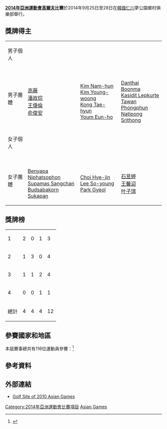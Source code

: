 {{noteTA|G1=Sports}}
'''[[2014年亞洲運動會|2014年亞洲運動會]][[高爾夫|高爾夫]]比賽'''於2014年9月25日至28日在[[韓國|韓國]][[仁川|仁川]]夢公園鄉村俱樂部舉行。

==獎牌得主==
{| {{MedalistTable|type=項目}}
|-
|男子個人
|{{flagIOC2athlete|[[潘政琮|潘政琮]]|TPE|2014年亞洲運動會}}
|{{flagIOC2athlete|[[Kim_Nam-hun|Kim Nam-hun]]|KOR|2014年亞洲運動會}}
|{{flagIOC2athlete|[[俞俊安|俞俊安]]|TPE|2014年亞洲運動會}}
|-
|男子團體
|{{flagIOC2|TPE|2014年亞洲運動會}}<br />[[高藤|高藤]]<br />[[潘政琮|潘政琮]]<br />[[王偉倫|王偉倫]]<br />[[俞俊安|俞俊安]]
|{{flagIOC2|KOR|2014年亞洲運動會}}<br />[[Kim_Nam-hun|Kim Nam-hun]]<br />[[Kim_Young-woong|Kim Young-woong]]<br />[[Kong_Tae-hyun|Kong Tae-hyun]]<br />[[Youm_Eun-ho|Youm Eun-ho]]
|{{flagIOC2|THA|2014年亞洲運動會}}<br />[[Danthai_Boonma|Danthai Boonma]]<br />[[Kasidit_Lepkurte|Kasidit Lepkurte]]<br />[[Tawan_Phongphun|Tawan Phongphun]]<br />[[Natipong_Srithong|Natipong Srithong]]
|-
|女子個人
|{{flagIOC2athlete|[[Park_Gyeol|Park Gyeol]]|KOR|2014年亞洲運動會}}
|{{flagIOC2athlete|[[Budsabakorn_Sukapan|Budsabakorn Sukapan]]|THA|2014年亞洲運動會}}
|{{flagIOC2athlete|[[Supamas_Sangchan|Supamas Sangchan]]|THA|2014年亞洲運動會}}
|-
|女子團體
|{{flagIOC2|THA|2014年亞洲運動會}}<br />[[Benyapa_Niphatsophon|Benyapa Niphatsophon]]<br />[[Supamas_Sangchan|Supamas Sangchan]]<br />[[Budsabakorn_Sukapan|Budsabakorn Sukapan]]
|{{flagIOC2|KOR|2014年亞洲運動會}}<br />[[Choi_Hye-jin|Choi Hye-jin]]<br />[[Lee_So-young_(golfer)|Lee So-young]]<br />[[Park_Gyeol|Park Gyeol]]
|{{flagIOC2|CHN|2014年亞洲運動會}}<br />[[石昱婷|石昱婷]]<br />[[王馨迎|王馨迎]]<br />[[叶子琪|叶子琪]]
|}

==獎牌榜==
{| {{RankedMedalTable|nation-width=200px}}
|-
|1||align=left|{{flagIOC2|TPE|2014年亞洲運動會}}||2||0||1||3
|-
|2||align=left|{{flagIOC2|KOR|2014年亞洲運動會}}||1||3||0||4
|-
|3||align=left|{{flagIOC2|THA|2014年亞洲運動會}}||1||1||2||4
|-
|4||align=left|{{flagIOC2|CHN|2014年亞洲運動會}}||0||0||1||1
|- 
!colspan=2| 總計 || 4 || 4 || 4 || 12
|}

==參賽國家和地區==
本屆賽事總共有116位運動員參賽：<ref>{{Cite web |url=http://www.incheon2014.kr/Sports/GO/NumberofEntriesbyNOC/?RSC=GO0000000&lang=en |title=Number of Entries by NOC |accessdate=2014-09-23 |archive-date=2014-10-06 |archive-url=https://web.archive.org/web/20141006085221/http://www.incheon2014.kr/Sports/GO/NumberofEntriesbyNOC/?RSC=GO0000000&lang=en |dead-url=yes }}</ref>

{{columns-list|2|
*{{flagIOC2|AFG|2014年亞洲運動會|2}}
*{{flagIOC2|BAN|2014年亞洲運動會|4}}
*{{flagIOC2|BHU|2014年亞洲運動會|1}}
*{{flagIOC2|CHN|2014年亞洲運動會|7}}
*{{flagIOC2|HKG|2014年亞洲運動會|3}}
*{{flagIOC2|IND|2014年亞洲運動會|7}}
*{{flagIOC2|JPN|2014年亞洲運動會|7}}
*{{flagIOC2|KAZ|2014年亞洲運動會|6}}
*{{flagIOC2|KGZ|2014年亞洲運動會|1}}
*{{flagIOC2|KOR|2014年亞洲運動會|7}}
*{{flagIOC2|KSA|2014年亞洲運動會|4}}
*{{flagIOC2|KUW|2014年亞洲運動會|5}}
*{{flagIOC2|LAO|2014年亞洲運動會|3}}
*{{flagIOC2|MAC|2014年亞洲運動會|6}}
*{{flagIOC2|MAS|2014年亞洲運動會|4}}
*{{flagIOC2|MGL|2014年亞洲運動會|7}}
*{{flagIOC2|NEP|2014年亞洲運動會|4}}
*{{flagIOC2|OMA|2014年亞洲運動會|4}}
*{{flagIOC2|PHI|2014年亞洲運動會|7}}
*{{flagIOC2|QAT|2014年亞洲運動會|4}}
*{{flagIOC2|SIN|2014年亞洲運動會|4}}
*{{flagIOC2|THA|2014年亞洲運動會|7}}
*{{flagIOC2|TPE|2014年亞洲運動會|7}}
*{{flagIOC2|VIE|2014年亞洲運動會|5}}
}}

== 參考資料 ==
{{Reflist}}

==外部連結==
*[http://www.gz2010.cn/info/ENG_ENG/ZZ/ZZS103A_GO@@@@@@@@@@@@@@@ENG.html Golf Site of 2010 Asian Games]{{Wayback|url=http://www.gz2010.cn/info/ENG_ENG/ZZ/ZZS103A_GO@@@@@@@@@@@@@@@ENG.html |date=20180927071809 }}

{{2014年亞洲運動會項目}}
{{亞洲運動會高爾夫比賽}}


[[Category:2014年亞洲運動會比賽項目|Category:2014年亞洲運動會比賽項目]]
[[Category:2014年高爾夫|Asian Games]]